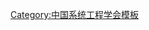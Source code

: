 {{Navbox
| name   = 中国系统工程学会第二届理事会
| title  = [[中国系统工程学会]]第二届理事会
| above  = 1985年7月－1990年8月
| bodyclass = hlist
| group1 = 名誉理事长
| list1  = 
* [[钱学森]]
* [[薛暮桥]]
| group2 = 名誉会员
| list2  = 
* [[马世骏]]
* [[王勉|王　勉]]
* [[吴文俊]]
* [[沈元 (空气动力学家)|沈　元]]
* [[罗沛霖]]
* [[钱伟长]]
* [[越民义]]
* [[谢力同]]
* [[翟立林]]
| group3 = 理事长
| list3  = [[许国志]]
| group4 = 副理事长
| list4  = 
* [[刘豹 (1923年)|刘　豹]]
* [[陈珽|陈　珽]]
* [[汪应洛]]
* [[郭树枋]]
| group5 = 常务理事
| list5  = 
* [[丁夏畦]]
* [[于景元]]
* [[王寿云]]
* [[王众托]]
* [[王浣尘]]
* [[王荫清]]
* [[王慧炯]]
* [[车宏安]]
* [[邓述慧]]
* [[刘豹 (1923年)|刘　豹]]
* [[刘应明]]
* [[许国志]]
* [[宋健|宋　健]]
* [[汪浩 (少將)|汪　浩]]
* [[汪应洛]]
* [[应昆岡]]
* [[李国平 (数学家)|李国平]]
* [[李家镐]]
* [[陈珽|陈　珽]]
* [[吴洪鳌]]
* [[杨挺秀]]
* [[张钟俊]]
* [[郑维敏]]
* [[范木荣]]
* [[范文涛]]
* [[柳克俊]]
* [[顾基发]]
* [[郭树枋]]
* [[柴本良]]
* [[凌如镛]]
* [[常本英]]
| group6 = 秘书长
| list6  = 
* [[顾基发]]
| group7 = 副秘书长
| list7  =
* [[于景元]]
* [[王寿云]]
* [[李泊溪]]
* [[柴本良]]
| group8 = 顾问
| list8  =
* [[于光遠]]
* [[马洪|马　洪]]
* [[孙友余]]
* [[李旭阁]]
* [[张劲夫]]
* [[张寿 (1930年)|张　寿]]
* [[汪道涵]]
* [[杨国宇]]
* [[邹家华]]
* [[姜圣阶]]
* [[蒋崇璟]]
* [[赵冠英|{{Box|赵冠英}}]]
* [[蒲锡文]]
| below  = 标注：{{Box|任内逝世}}
}}<noinclude>
{{collapsible option}}
[[Category:中国系统工程学会模板]]
</noinclude>